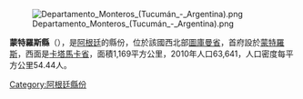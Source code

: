 [[Image:Departamento_Monteros_(Tucumán_-_Argentina).png|right]]

'''蒙特羅斯縣'''（{{lang-es|Departamento Monteros}}），是[[阿根廷|阿根廷]]的縣份，位於該國西北部[[圖庫曼省|圖庫曼省]]，首府設於[[蒙特羅斯|蒙特羅斯]]，西面是[[卡塔馬卡省|卡塔馬卡省]]，面積1,169平方公里，2010年人口63,641，人口密度每平方公里54.44人。

{{Coord|27|9|54|S|65|29|52|W|display=title}}

{{Argentina-geo-stub}}
[[Category:阿根廷縣份|Category:阿根廷縣份]]